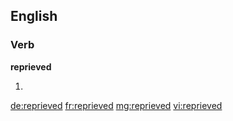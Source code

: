 ==English==

===Verb===
'''reprieved'''

# {{past of|[[reprieve]]}}

[[de:reprieved]]
[[fr:reprieved]]
[[mg:reprieved]]
[[vi:reprieved]]